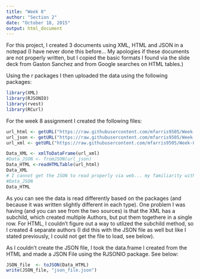 ```yaml
---
title: "Week 8"
author: "Section 2"
date: "October 18, 2015"
output: html_document
---
```

For this project, I created 3 documents using XML, HTML and JSON in a notepad (I have never done this before... My apologies if these documents are not properly written, but I copied the basic formats I found via the slide deck from Gaston Sanchez and from Google searches on HTML tables.)

Using the r packages I then uploaded the data using the following packages: 

```r
library(XML)
library(RJSONIO)
library(rvest)
library(RCurl)
```

For the week 8 assignment I created the following files: 

```r
url_html <- getURL("https://raw.githubusercontent.com/mfarris9505/Week-8-Hwk/master/Books.HTML")
url_json <- getURL("https://raw.githubusercontent.com/mfarris9505/Week-8-Hwk/master/Books.JSON")
url_xml <- getURL("https://raw.githubusercontent.com/mfarris9505/Week-8-Hwk/master/Books.xml")

Data_XML <- xmlToDataFrame(url_xml)
#Data_JSON <- fromJSON(url_json)
Data_HTML <-readHTMLTable(url_html)
Data_XML
# I cannot get the JSON to read properly via web... my familiarity with this is quite new. I wrote an appendix section, to show an ouput that I used to "create" a JSON from the HTML data set. It created a similar data frame and and Identical source code. For the life of me I can't figure out why it doesn't read it. 
#Data_JSON
Data_HTML

```


As you can see the data is read differently based on the packages (and because it was written slightly different in each type). One problem I was having (and you can see from the two sources) is that the XML has a subchild, which created multiple Authors, but put them togethere in a single row. For HTML, I couldn't figure out a way to utlized the subchild method, so I created 4 separate authors (I did this with the JSON file as well but like I stated previously, I could not get the file to load, see below). 

As I couldn't create the JSON file, I took the data.frame I created from the HTML and made a JSON File using the RJSONIO package. See below:  

```r
JSON_file  <- toJSON(Data_HTML)
write(JSON_file, "json_file.json")

```
